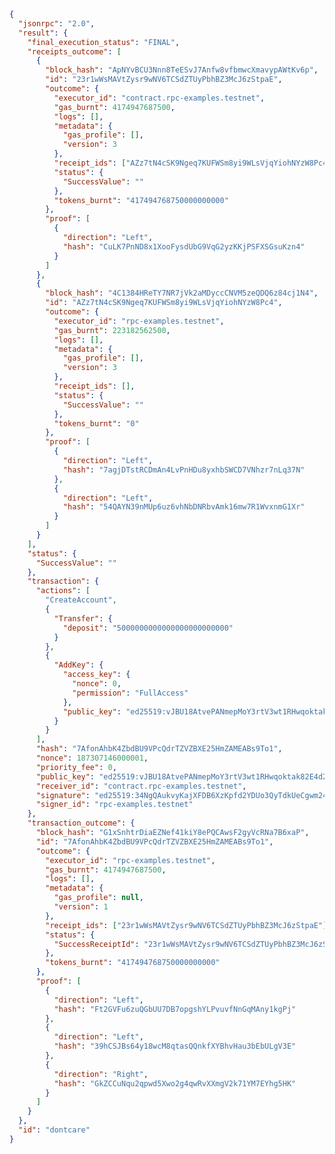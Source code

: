 ```json
{
  "jsonrpc": "2.0",
  "result": {
    "final_execution_status": "FINAL",
    "receipts_outcome": [
      {
        "block_hash": "ApNYvBCU3Nnn8TeESvJ7Anfw8vfbmwcXmavypAWtKv6p",
        "id": "23r1wWsMAVtZysr9wNV6TCSdZTUyPbhBZ3McJ6zStpaE",
        "outcome": {
          "executor_id": "contract.rpc-examples.testnet",
          "gas_burnt": 4174947687500,
          "logs": [],
          "metadata": {
            "gas_profile": [],
            "version": 3
          },
          "receipt_ids": ["AZz7tN4cSK9Ngeq7KUFWSm8yi9WLsVjqYiohNYzW8Pc4"],
          "status": {
            "SuccessValue": ""
          },
          "tokens_burnt": "417494768750000000000"
        },
        "proof": [
          {
            "direction": "Left",
            "hash": "CuLK7PnND8x1XooFysdUbG9VqG2yzKKjPSFXSGsuKzn4"
          }
        ]
      },
      {
        "block_hash": "4C1384HReTY7NR7jVk2aMDyccCNVM5zeQDQ6z84cj1N4",
        "id": "AZz7tN4cSK9Ngeq7KUFWSm8yi9WLsVjqYiohNYzW8Pc4",
        "outcome": {
          "executor_id": "rpc-examples.testnet",
          "gas_burnt": 223182562500,
          "logs": [],
          "metadata": {
            "gas_profile": [],
            "version": 3
          },
          "receipt_ids": [],
          "status": {
            "SuccessValue": ""
          },
          "tokens_burnt": "0"
        },
        "proof": [
          {
            "direction": "Left",
            "hash": "7agjDTstRCDmAn4LvPnHDu8yxhbSWCD7VNhzr7nLq37N"
          },
          {
            "direction": "Left",
            "hash": "54QAYN39nMUp6uz6vhNbDNRbvAmk16mw7R1WvxnmG1Xr"
          }
        ]
      }
    ],
    "status": {
      "SuccessValue": ""
    },
    "transaction": {
      "actions": [
        "CreateAccount",
        {
          "Transfer": {
            "deposit": "5000000000000000000000000"
          }
        },
        {
          "AddKey": {
            "access_key": {
              "nonce": 0,
              "permission": "FullAccess"
            },
            "public_key": "ed25519:vJBU18AtvePANmepMoY3rtV3wt1RHwqoktak82E4d2M"
          }
        }
      ],
      "hash": "7AfonAhbK4ZbdBU9VPcQdrTZVZBXE25HmZAMEABs9To1",
      "nonce": 187307146000001,
      "priority_fee": 0,
      "public_key": "ed25519:vJBU18AtvePANmepMoY3rtV3wt1RHwqoktak82E4d2M",
      "receiver_id": "contract.rpc-examples.testnet",
      "signature": "ed25519:34NgQAukvyKajXFDB6XzKpfd2YDUo3QyTdkUeCgwm24J3dkju7Ejm71VRkRsJwdpKwH1HQWqSV2frnF26yQYEZpJ",
      "signer_id": "rpc-examples.testnet"
    },
    "transaction_outcome": {
      "block_hash": "G1xSnhtrDiaEZNef41kiY8ePQCAwsF2gyVcRNa7B6xaP",
      "id": "7AfonAhbK4ZbdBU9VPcQdrTZVZBXE25HmZAMEABs9To1",
      "outcome": {
        "executor_id": "rpc-examples.testnet",
        "gas_burnt": 4174947687500,
        "logs": [],
        "metadata": {
          "gas_profile": null,
          "version": 1
        },
        "receipt_ids": ["23r1wWsMAVtZysr9wNV6TCSdZTUyPbhBZ3McJ6zStpaE"],
        "status": {
          "SuccessReceiptId": "23r1wWsMAVtZysr9wNV6TCSdZTUyPbhBZ3McJ6zStpaE"
        },
        "tokens_burnt": "417494768750000000000"
      },
      "proof": [
        {
          "direction": "Left",
          "hash": "Ft2GVFu6zuQGbUU7DB7opgshYLPvuvfNnGqMAny1kgPj"
        },
        {
          "direction": "Left",
          "hash": "39hCSJBs64y18wcM8qtasQQnkfXYBhvHau3bEbULgV3E"
        },
        {
          "direction": "Right",
          "hash": "GkZCCuNqu2qpwd5Xwo2g4qwRvXXmgV2k71YM7EYhg5HK"
        }
      ]
    }
  },
  "id": "dontcare"
}
```
